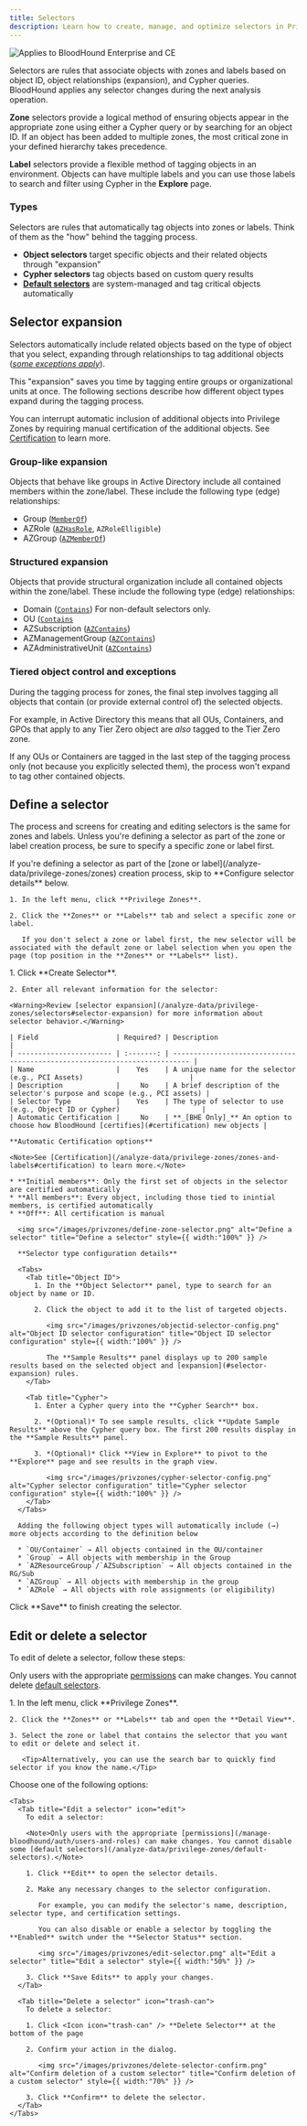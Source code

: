 ```yaml
---
title: Selectors
description: Learn how to create, manage, and optimize selectors in Privilege Zones to enhance BloodHound's analysis.
---
```


<img noZoom src="/assets/enterprise-AND-community-edition-pill-tag.svg" alt="Applies to BloodHound Enterprise and CE" />

Selectors are rules that associate objects with zones and labels based on object ID, object relationships (expansion), and Cypher queries. BloodHound applies any selector changes during the next analysis operation.

**Zone** selectors provide a logical method of ensuring objects appear in the appropriate zone using either a Cypher query or by searching for an object ID. If an object has been added to multiple zones, the most critical zone in your defined hierarchy takes precedence.

**Label** selectors provide a flexible method of tagging objects in an environment. Objects can have multiple labels and you can use those labels to search and filter using Cypher in the **Explore** page.

### Types

Selectors are rules that automatically tag objects into zones or labels. Think of them as the "how" behind the tagging process.

* **Object selectors** target specific objects and their related objects through "expansion"
* **Cypher selectors** tag objects based on custom query results
* [**Default selectors**](/analyze-data/privilege-zones/default-selectors) are system-managed and tag critical objects automatically

## Selector expansion

Selectors automatically include related objects based on the type of object that you select, expanding through relationships to tag additional objects ([*some exceptions apply*](#tiered-object-control-and-exceptions)).

This "expansion" saves you time by tagging entire groups or organizational units at once. The following sections describe how different object types expand during the tagging process.

<Tip>You can interrupt automatic inclusion of additional objects into Privilege Zones by requiring manual certification of the additional objects. See [Certification](/analyze-data/privilege-zones/zones-and-labels#certification) to learn more.</Tip>

### Group-like expansion

Objects that behave like groups in Active Directory include all contained members within the zone/label. These include the following type (edge) relationships:

* Group ([`MemberOf`](/resources/edges/member-of))
* AZRole ([`AZHasRole`](/resources/edges/az-has-role), `AZRoleElligible`)
* AZGroup ([`AZMemberOf`](/resources/edges/az-member-of))

### Structured expansion

Objects that provide structural organization include all contained objects within the zone/label. These include the following type (edge) relationships:

* Domain ([`Contains`](/resources/edges/contains))
  <Note>For non-default selectors only.</Note>
* OU ([`Contains`](/resources/edges/contains)
* AZSubscription ([`AZContains`](/resources/edges/az-contains))
* AZManagementGroup ([`AZContains`](/resources/edges/az-contains))
* AZAdministrativeUnit ([`AZContains`](/resources/edges/az-contains))

### Tiered object control and exceptions

During the tagging process for zones, the final step involves tagging all objects that contain (or provide external control of) the selected objects.

For example, in Active Directory this means that all OUs, Containers, and GPOs that apply to any Tier Zero object are *also* tagged to the Tier Zero zone.

If any OUs or Containers are tagged in the last step of the tagging process only (not because you explicitly selected them), the process won't expand to tag other contained objects.

## Define a selector

The process and screens for creating and editing selectors is the same for zones and labels. Unless you're defining a selector as part of the zone or label creation process, be sure to specify a specific zone or label first.

<Steps>
  <Step title="Open the Privilege Zones page">
    <Tip>If you're defining a selector as part of the [zone or label](/analyze-data/privilege-zones/zones) creation process, skip to **Configure selector details** below.</Tip>

    1. In the left menu, click **Privilege Zones**.

    2. Click the **Zones** or **Labels** tab and select a specific zone or label.

       If you don't select a zone or label first, the new selector will be associated with the default zone or label selection when you open the page (top position in the **Zones** or **Labels** list).
  </Step>

  <Step title="Configure selector details">
    1. Click **Create Selector**.

    2. Enter all relevant information for the selector:

    <Warning>Review [selector expansion](/analyze-data/privilege-zones/selectors#selector-expansion) for more information about selector behavior.</Warning>

    | Field                   | Required? | Description                                                                |
    | ----------------------- | :-------: | -------------------------------------------------------------------------- |
    | Name                    |    Yes    | A unique name for the selector (e.g., PCI Assets)                          |
    | Description             |     No    | A brief description of the selector's purpose and scope (e.g., PCI assets) |
    | Selector Type           |    Yes    | The type of selector to use (e.g., Object ID or Cypher)                    |
    | Automatic Certification |     No    | **_[BHE Only]_** An option to choose how BloodHound [certifies](#certification) new objects |

    **Automatic Certification options**

    <Note>See [Certification](/analyze-data/privilege-zones/zones-and-labels#certification) to learn more.</Note>

    * **Initial members**: Only the first set of objects in the selector are certified automatically
    * **All members**: Every object, including those tied to inintial members, is certified automatically
    * **Off**: All certification is manual

      <img src="/images/privzones/define-zone-selector.png" alt="Define a selector" title="Define a selector" style={{ width:"100%" }} />

      **Selector type configuration details**

      <Tabs>
        <Tab title="Object ID">
          1. In the **Object Selector** panel, type to search for an object by name or ID.

          2. Click the object to add it to the list of targeted objects.

             <img src="/images/privzones/objectid-selector-config.png" alt="Object ID selector configuration" title="Object ID selector configuration" style={{ width:"100%" }} />

             The **Sample Results** panel displays up to 200 sample results based on the selected object and [expansion](#selector-expansion) rules.
        </Tab>

        <Tab title="Cypher">
          1. Enter a Cypher query into the **Cypher Search** box.

          2. *(Optional)* To see sample results, click **Update Sample Results** above the Cypher query box. The first 200 results display in the **Sample Results** panel.

          3. *(Optional)* Click **View in Explore** to pivot to the **Explore** page and see results in the graph view.

             <img src="/images/privzones/cypher-selector-config.png" alt="Cypher selector configuration" title="Cypher selector configuration" style={{ width:"100%" }} />
        </Tab>
      </Tabs>

      Adding the following object types will automatically include (→) more objects according to the definition below

      * `OU/Container` → All objects contained in the OU/container
      * `Group` → All objects with membership in the Group
      * `AZResourceGroup`/`AZSubscription` → All objects contained in the RG/Sub
      * `AZGroup` → All objects with membership in the group
      * `AZRole` → All objects with role assignments (or eligibility)
  </Step>

  <Step title="Complete selector creation">
    Click **Save** to finish creating the selector.
  </Step>
</Steps>

## Edit or delete a selector

To edit of delete a selector, follow these steps:

<Note>Only users with the appropriate [permissions](/manage-bloodhound/auth/users-and-roles) can make changes. You cannot delete [default selectors](/analyze-data/privilege-zones/default-selectors).</Note>

<Steps>
  <Step title="Locate a selector">
    1. In the left menu, click **Privilege Zones**.

    2. Click the **Zones** or **Labels** tab and open the **Detail View**.

    3. Select the zone or label that contains the selector that you want to edit or delete and select it.

       <Tip>Alternatively, you can use the search bar to quickly find selector if you know the name.</Tip>
  </Step>

  <Step title="Edit or delete a selector">
    Choose one of the following options:

    <Tabs>
      <Tab title="Edit a selector" icon="edit">
        To edit a selector:

        <Note>Only users with the appropriate [permissions](/manage-bloodhound/auth/users-and-roles) can make changes. You cannot disable some [default selectors](/analyze-data/privilege-zones/default-selectors).</Note>

        1. Click **Edit** to open the selector details.

        2. Make any necessary changes to the selector configuration.

           For example, you can modify the selector's name, description, selector type, and certification settings.

           You can also disable or enable a selector by toggling the **Enabled** switch under the **Selector Status** section.

           <img src="/images/privzones/edit-selector.png" alt="Edit a selector" title="Edit a selector" style={{ width:"50%" }} />

        3. Click **Save Edits** to apply your changes.
      </Tab>

      <Tab title="Delete a selector" icon="trash-can">
        To delete a selector:

        1. Click <Icon icon="trash-can" /> **Delete Selector** at the bottom of the page

        2. Confirm your action in the dialog.

           <img src="/images/privzones/delete-selector-confirm.png" alt="Confirm deletion of a custom selector" title="Confirm deletion of a custom selector" style={{ width:"70%" }} />

        3. Click **Confirm** to delete the selector.
      </Tab>
    </Tabs>
  </Step>
</Steps>
